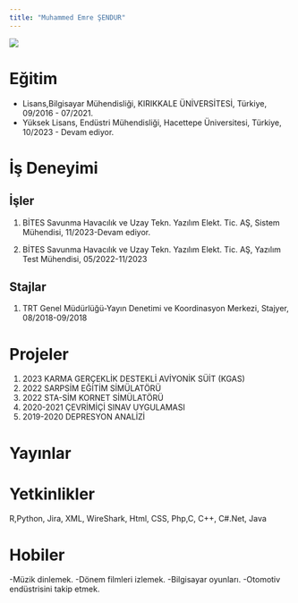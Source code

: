 ```yaml
---
title: "Muhammed Emre ŞENDUR"
---
```


![](/assets/images/Muhammed_Emre_SENDUR.jpeg){fig-align="center"}

# Eğitim

-   Lisans,Bilgisayar Mühendisliği, KIRIKKALE ÜNİVERSİTESİ, Türkiye, 09/2016 - 07/2021.
-   Yüksek Lisans, Endüstri Mühendisliği, Hacettepe Üniversitesi, Türkiye, 10/2023 - Devam ediyor.

# İş Deneyimi

## İşler

1.  BİTES Savunma Havacılık ve Uzay Tekn. Yazılım Elekt. Tic. AŞ, Sistem Mühendisi, 11/2023-Devam ediyor.

2.  BİTES Savunma Havacılık ve Uzay Tekn. Yazılım Elekt. Tic. AŞ, Yazılım Test Mühendisi, 05/2022-11/2023

## Stajlar

1.  TRT Genel Müdürlüğü-Yayın Denetimi ve Koordinasyon Merkezi, Stajyer, 08/2018-09/2018

# Projeler

1.  2023 KARMA GERÇEKLİK DESTEKLİ AVİYONİK SÜİT (KGAS)
2.  2022 SARPSİM EĞİTİM SİMÜLATÖRÜ
3.  2022 STA-SİM KORNET SİMÜLATÖRÜ
4.  2020-2021 ÇEVRİMİÇİ SINAV UYGULAMASI
5.  2019-2020 DEPRESYON ANALİZİ

# Yayınlar

# Yetkinlikler

R,Python, Jira, XML, WireShark,  Html, CSS, Php,C, C++, C#.Net, Java

# Hobiler

-Müzik dinlemek. -Dönem filmleri izlemek. -Bilgisayar oyunları. -Otomotiv endüstrisini takip etmek.
